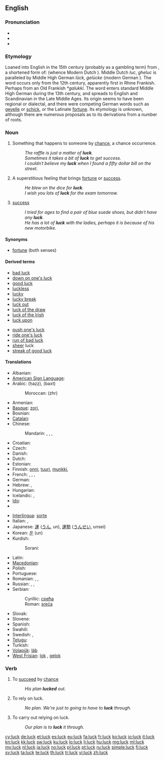 ==English==

===Pronunciation===
* {{IPA|/ˈlʌk/}}
* {{audio|en-us-luck.ogg|Audio (US)}}
* {{rhymes|ʌk}}

===Etymology===
Loaned into English in the 15th century (probably as a gambling term) from  {{etyl|dum}}  {{term|luc|lang=dum}}, a shortened form of: {{term|gheluc||good fortune|lang=dum}} (whence Modern Dutch {{term|geluk|lang=nl}}). 
Middle Dutch ''luc'', ''gheluc'' is paralleled by Middle High German ''lück, gelücke'' (modern  German {{term|Glück|lang=de}}). The word   occurs only from the 12th century, apparently first in Rhine Frankish. Perhaps from an Old Frankish  ''*galukki''. The word enters standard Middle High German during the 13th century, and spreads to English and Scandinavian in the Late Middle Ages. Its origin seems to have been regional or dialectal, and there were competing German words such as [[gevelle]] or [[schick]], or the Latinate [[fortune]]. Its etymology is unknown, although there are numerous proposals as to its derivations from a number of roots.

===Noun===
{{en-noun|-}}

# Something that happens to someone by [[chance]], a chance occurrence.
#: ''The raffle is just a matter of '''luck'''.''
#: ''Sometimes it takes a bit of '''luck''' to get success.''
#: ''I couldn´t believe my '''luck''' when I found a fifty dollar bill on the street.''
# A superstitious feeling that brings [[fortune]] or [[success]].
#: ''He blew on the dice for '''luck'''.''
#: ''I wish you lots of '''luck''' for the exam tomorrow.''
# [[success]]
#: ''I tried for ages to find a pair of blue suede shoes, but didn´t have any '''luck'''.''
#: ''He has a lot of '''luck''' with the ladies, perhaps it is because of his new motorbike.''

====Synonyms====
* [[fortune]] (both senses)

====Derived terms====
{{rel-top|terms derived from luck (noun)}}
* [[bad luck]]
* [[down on one's luck]]
* [[good luck]]
* [[luckless]]
* [[lucky]]
* [[lucky break]]
* [[luck out]]
* [[luck of the draw]]
* [[luck of the Irish]]
* [[luck upon]]
{{rel-mid}}
* [[push one's luck]]
* [[ride one's luck]]
* [[run of bad luck]]
* [[sheer]] luck
* [[streak of good luck]]
{{rel-bottom}}

====Translations====
{{trans-top|something that happens to someone by chance}}
* Albanian: {{t-|sq|fat|xs=Albanian}}
* [[American Sign Language]]: {{tø|ase|Open8@Chin-PalmBack Open8@NearSideChinhigh-PalmForward}}
* Arabic: {{Arab|[[حظ]]}} (ḥaẓẓ), {{Arab|[[بخت]]}} (baxt)
*: Moroccan: {{Arab|[[زهر]]}} (zhr)
* Armenian: {{t+|hy|բախտ|tr=baxt}}
* [[Basque]]: [[zori]], {{t+|eu|adur|xs=Basque}}
* Bosnian: {{t-|bs|sreća|f}}
* [[Catalan]]: {{t+|ca|sort|f}}
* Chinese:
*: Mandarin: {{t-|cmn|運氣|sc=Hani}}, {{t-|cmn|运气|tr=yùnqi|sc=Hani}}, {{t-|cmn|時運|sc=Hani}}, {{t-|cmn|时运|tr=shíyùn|sc=Hani}}
* Croatian: {{t-|hr|sreća|f}}
* Czech: {{t-|cs|štěstí|n}}
* Danish: {{t+|da|held|n}}
* Dutch: {{t+|nl|geluk|n}}
* Estonian: {{t-|et|õnn}}
* Finnish: [[onni]], [[tuuri]], {{qualifier|slang}} [[munkki]], {{t+|fi|säkä}}
* French: {{t+|fr|chance|f}}, {{t+|fr|veine|f}} {{qualifier|familiar}}, {{t+|fr|bol|m}} {{qualifier|informal}}, {{t+|fr|cul|m}} {{qualifier|vulgar}}
* German: {{t+|de|Glück|n}}
* Hebrew: {{t+|he|מזל|m|tr=mazál}}, {{t+|he|גד|m|tr=gad}}
* Hungarian: {{t+|hu|szerencse}}
* Icelandic: {{t|is|heppni|f}}, {{t|is|lukka|f}}
* [[Ido]]: {{t+|io|chanco|xs=Ido}}
* {{trreq|id}}
{{trans-mid}}
* [[Interlingua]]: [[sorte]]
* Italian: {{t+|it|fortuna|f}}, {{t+|it|sorte|f}}
* Japanese: [[運]] ([[うん]], un), [[運勢]] ([[うんせい]], unsei)
* Korean: [[운]] (un)
* Kurdish:
*: Sorani: {{t|ku|به‌خت|tr=bext|sc=ku-Arab}}
* Latin: {{t-|la|fortuna|f|alt=fortūna}}
* [[Macedonian]]: {{t|mk|среќа|f|tr=sréḱa}}
* Polish: {{t+|pl|szczęście|n}}
* Portuguese: {{t+|pt|sorte|f}}
* Romanian: {{t+|ro|noroc|n}}, {{t-|ro|șansă|f}}, {{t-|ro|soartă}}
* Russian: {{t+|ru|удача|f|tr=udáča}}, {{t+|ru|везение|n|tr=vezénije}}, {{t+|ru|счастье|n|tr=sčást’je}}
* Serbian:
*: Cyrillic: [[срећа#Serbian|срећа]] {{f}}
*: Roman: [[sreća#Serbian|sreća]] {{f}}
* Slovak: {{t+|sk|šťastie|n}}
* Slovene: {{t-|sl|sreča|f}}
* Spanish: {{t+|es|suerte|f}}
* Swahili: {{t+|sw|bahati|xs=Swahili}}
* Swedish: {{t+|sv|lycka}}, {{t+|sv|tur}}
* [[Telugu]]: {{t|te|అదృష్టం|tr=adrushtam|sc=Telu}}
* Turkish: {{t+|tr|şans}}
* [[Volapük]]: [[läb]]
* [[West Frisian]]: [[lok]] {{n}}, [[gelok]] {{n}}
{{trans-bottom}}

===Verb===
{{en-verb}}

# {{intransitive}} To [[succeed]] by [[chance]]
#: ''His plan '''lucked''' out.''
# {{intransitive}} To rely on luck.
#: ''No plan. We're just to going to have to '''luck''' through.''
# {{transitive}} To carry out relying on luck.
#: ''Our plan is to '''luck''' it through.''

[[cy:luck]]
[[de:luck]]
[[et:luck]]
[[es:luck]]
[[eu:luck]]
[[fa:luck]]
[[fr:luck]]
[[ko:luck]]
[[io:luck]]
[[it:luck]]
[[kn:luck]]
[[kk:luck]]
[[sw:luck]]
[[ku:luck]]
[[lo:luck]]
[[li:luck]]
[[hu:luck]]
[[mg:luck]]
[[ml:luck]]
[[my:luck]]
[[nl:luck]]
[[ja:luck]]
[[no:luck]]
[[pl:luck]]
[[pt:luck]]
[[ru:luck]]
[[simple:luck]]
[[fi:luck]]
[[sv:luck]]
[[ta:luck]]
[[te:luck]]
[[th:luck]]
[[tr:luck]]
[[vi:luck]]
[[zh:luck]]